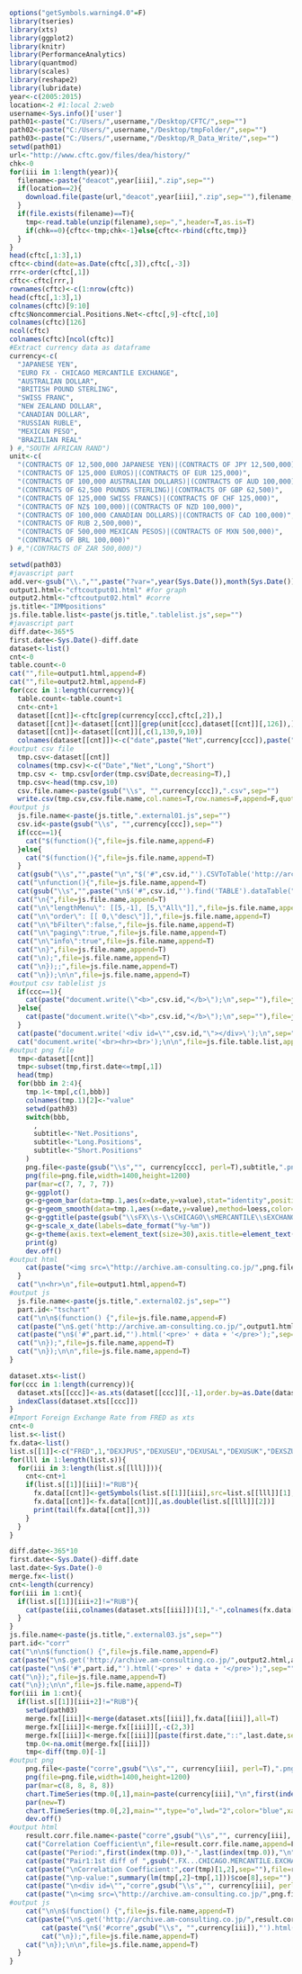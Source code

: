 ```r
options("getSymbols.warning4.0"=F)
library(tseries)
library(xts)
library(ggplot2)
library(knitr)
library(PerformanceAnalytics)
library(quantmod)
library(scales)
library(reshape2)
library(lubridate)
year<-c(2005:2015)
location<-2 #1:local 2:web
username<-Sys.info()['user']
path01<-paste("C:/Users/",username,"/Desktop/CFTC/",sep="")
path02<-paste("C:/Users/",username,"/Desktop/tmpFolder/",sep="")
path03<-paste("C:/Users/",username,"/Desktop/R_Data_Write/",sep="")
setwd(path01)
url<-"http://www.cftc.gov/files/dea/history/"
chk<-0
for(iii in 1:length(year)){
  filename<-paste("deacot",year[iii],".zip",sep="")
  if(location==2){
    download.file(paste(url,"deacot",year[iii],".zip",sep=""),filename,mode="wb")
  }
  if(file.exists(filename)==T){
    tmp<-read.table(unzip(filename),sep=",",header=T,as.is=T)
    if(chk==0){cftc<-tmp;chk<-1}else{cftc<-rbind(cftc,tmp)}
  }
}
head(cftc[,1:3],1)
cftc<-cbind(date=as.Date(cftc[,3]),cftc[,-3]) 
rrr<-order(cftc[,1])
cftc<-cftc[rrr,]
rownames(cftc)<-c(1:nrow(cftc))
head(cftc[,1:3],1)
colnames(cftc)[9:10]
cftc$Noncommercial.Positions.Net<-cftc[,9]-cftc[,10]
colnames(cftc)[126]
ncol(cftc)
colnames(cftc)[ncol(cftc)]
#Extract currency data as dataframe
currency<-c(
  "JAPANESE YEN",
  "EURO FX - CHICAGO MERCANTILE EXCHANGE",
  "AUSTRALIAN DOLLAR",
  "BRITISH POUND STERLING",
  "SWISS FRANC",
  "NEW ZEALAND DOLLAR",
  "CANADIAN DOLLAR",
  "RUSSIAN RUBLE",
  "MEXICAN PESO",
  "BRAZILIAN REAL"
) #,"SOUTH AFRICAN RAND")
unit<-c(
  "(CONTRACTS OF 12,500,000 JAPANESE YEN)|(CONTRACTS OF JPY 12,500,000)",
  "(CONTRACTS OF 125,000 EUROS)|(CONTRACTS OF EUR 125,000)",
  "(CONTRACTS OF 100,000 AUSTRALIAN DOLLARS)|(CONTRACTS OF AUD 100,000)",
  "(CONTRACTS OF 62,500 POUNDS STERLING)|(CONTRACTS OF GBP 62,500)",
  "(CONTRACTS OF 125,000 SWISS FRANCS)|(CONTRACTS OF CHF 125,000)",
  "(CONTRACTS OF NZ$ 100,000)|(CONTRACTS OF NZD 100,000)",
  "(CONTRACTS OF 100,000 CANADIAN DOLLARS)|(CONTRACTS OF CAD 100,000)",
  "(CONTRACTS OF RUB 2,500,000)",
  "(CONTRACTS OF 500,000 MEXICAN PESOS)|(CONTRACTS OF MXN 500,000)",
  "(CONTRACTS OF BRL 100,000)"
) #,"(CONTRACTS OF ZAR 500,000)")
```

```r
setwd(path03)
#javascript part 
add.ver<-gsub("\\.","",paste("?var=",year(Sys.Date()),month(Sys.Date()),day(Sys.Date()),hour(Sys.time()),minute(Sys.time()),second(Sys.time()),sep=""))
output1.html<-"cftcoutput01.html" #for graph
output2.html<-"cftcoutput02.html" #corre
js.title<-"IMMpositions"
js.file.table.list<-paste(js.title,".tablelist.js",sep="")
#javascript part  
diff.date<-365*5
first.date<-Sys.Date()-diff.date
dataset<-list()
cnt<-0
table.count<-0
cat("",file=output1.html,append=F)
cat("",file=output2.html,append=F)
for(ccc in 1:length(currency)){
  table.count<-table.count+1  
  cnt<-cnt+1
  dataset[[cnt]]<-cftc[grep(currency[ccc],cftc[,2]),]
  dataset[[cnt]]<-dataset[[cnt]][grep(unit[ccc],dataset[[cnt]][,126]),]
  dataset[[cnt]]<-dataset[[cnt]][,c(1,130,9,10)]
  colnames(dataset[[cnt]])<-c("date",paste("Net",currency[ccc]),paste("Long",currency[ccc]),paste("Short",currency[ccc]))
#output csv file
  tmp.csv<-dataset[[cnt]]
  colnames(tmp.csv)<-c("Date","Net","Long","Short")
  tmp.csv <- tmp.csv[order(tmp.csv$Date,decreasing=T),] 
  tmp.csv<-head(tmp.csv,10)
  csv.file.name<-paste(gsub("\\s", "",currency[ccc]),".csv",sep="")
  write.csv(tmp.csv,csv.file.name,col.names=T,row.names=F,append=F,quote=F,fileEncoding="UTF-8")
#output js  
  js.file.name<-paste(js.title,".external01.js",sep="")
  csv.id<-paste(gsub("\\s", "",currency[ccc]),sep="")
  if(ccc==1){  
    cat("$(function(){",file=js.file.name,append=F)
  }else{
    cat("$(function(){",file=js.file.name,append=T)
  }
  cat(gsub("\\s","",paste("\n","$('#",csv.id,"').CSVToTable('http://archive.am-consulting.co.jp/",csv.file.name,add.ver,"',{startLine:0}).bind(\"loadComplete\",",sep="")),file=js.file.name,append=T)     
  cat("\nfunction(){",file=js.file.name,append=T)
  cat(gsub("\\s","",paste("\n$('#",csv.id,"').find('TABLE').dataTable(",sep="")),file=js.file.name,append=T)
  cat("\n{",file=js.file.name,append=T)    
  cat("\n\"lengthMenu\": [[5,-1], [5,\"All\"]],",file=js.file.name,append=T) 
  cat("\n\"order\": [[ 0,\"desc\"]],",file=js.file.name,append=T)  		
  cat("\n\"bFilter\":false,",file=js.file.name,append=T)
  cat("\n\"paging\":true,",file=js.file.name,append=T)
  cat("\n\"info\":true",file=js.file.name,append=T)
  cat("\n}",file=js.file.name,append=T)    
  cat("\n);",file=js.file.name,append=T)
  cat("\n});;",file=js.file.name,append=T)    
  cat("\n});\n\n",file=js.file.name,append=T)
#output csv tablelist js  
  if(ccc==1){
    cat(paste("document.write(\"<b>",csv.id,"</b>\");\n",sep=""),file=js.file.table.list,append=F)  
  }else{
    cat(paste("document.write(\"<b>",csv.id,"</b>\");\n",sep=""),file=js.file.table.list,append=T)  
  }  
  cat(paste("document.write('<div id=\"",csv.id,"\"></div>\');\n",sep=""),file=js.file.table.list,append=T)
  cat("document.write('<br><hr><br>');\n\n",file=js.file.table.list,append=T)
#output png file
  tmp<-dataset[[cnt]]
  tmp<-subset(tmp,first.date<=tmp[,1])
  head(tmp)
  for(bbb in 2:4){
    tmp.1<-tmp[,c(1,bbb)]
    colnames(tmp.1)[2]<-"value"  
    setwd(path03)
    switch(bbb,
      ,
      subtitle<-"Net.Positions",
      subtitle<-"Long.Positions",
      subtitle<-"Short.Positions"       
    )
    png.file<-paste(gsub("\\s","", currency[ccc], perl=T),subtitle,".png",sep="")
    png(file=png.file,width=1400,height=1200)
    par(mar=c(7, 7, 7, 7))    
    g<-ggplot()
    g<-g+geom_bar(data=tmp.1,aes(x=date,y=value),stat="identity",position="identity",fill="white",alpha=0.1,color="black")
    g<-g+geom_smooth(data=tmp.1,aes(x=date,y=value),method=loess,color="red")
    g<-g+ggtitle(paste(gsub("\\sFX\\s-\\sCHICAGO\\sMERCANTILE\\sEXCHANGE","",gsub("Net\\s","",colnames(tmp)[2])),"\n",subtitle,"\n",first(tmp[,1]),"-",last(tmp[,1])))+xlab("")+ylab(subtitle)
    g<-g+scale_x_date(labels=date_format("%y-%m"))
    g<-g+theme(axis.text=element_text(size=30),axis.title=element_text(size=50,face="bold"),title=element_text(size=60,face="bold"))
    print(g)    
    dev.off()
#output html
    cat(paste("<img src=\"http://archive.am-consulting.co.jp/",png.file,add.ver,"\"", " alt=\"\" width=\"100%\">\n",sep=""),file=output1.html,append=T)
  }
  cat("\n<hr>\n",file=output1.html,append=T)
#output js  
  js.file.name<-paste(js.title,".external02.js",sep="")
  part.id<-"tschart"
  cat("\n\n$(function() {",file=js.file.name,append=F)
  cat(paste("\n$.get('http://archive.am-consulting.co.jp/",output1.html,add.ver,"', function(data) {",sep=""),file=js.file.name,append=T)
  cat(paste("\n$('#",part.id,"').html('<pre>' + data + '</pre>');",sep=""),file=js.file.name,append=T)
  cat("\n});",file=js.file.name,append=T)
  cat("\n});\n\n",file=js.file.name,append=T) 
}
```

```r
dataset.xts<-list()
for(ccc in 1:length(currency)){
  dataset.xts[[ccc]]<-as.xts(dataset[[ccc]][,-1],order.by=as.Date(dataset[[ccc]]$date),header=T,as.is=T)
  indexClass(dataset.xts[[ccc]])
}
#Import Foreign Exchange Rate from FRED as xts
cnt<-0
list.s<-list()
fx.data<-list()
list.s[[1]]<-c("FRED",1,"DEXJPUS","DEXUSEU","DEXUSAL","DEXUSUK","DEXSZUS","DEXUSNZ","DEXCAUS","RUB","DEXMXUS","DEXBZUS")
for(lll in 1:length(list.s)){
  for(iii in 3:length(list.s[[lll]])){
    cnt<-cnt+1
    if(list.s[[1]][iii]!="RUB"){
      fx.data[[cnt]]<-getSymbols(list.s[[1]][iii],src=list.s[[lll]][1],auto.assign=FALSE)
      fx.data[[cnt]]<-fx.data[[cnt]][,as.double(list.s[[lll]][2])]
      print(tail(fx.data[[cnt]],3))
    }
  }
}
```

```r
diff.date<-365*10
first.date<-Sys.Date()-diff.date
last.date<-Sys.Date()-0
merge.fx<-list()
cnt<-length(currency)
for(iii in 1:cnt){
  if(list.s[[1]][iii+2]!="RUB"){
    cat(paste(iii,colnames(dataset.xts[[iii]])[1],"-",colnames(fx.data[[iii]])[1],"\n"))  
  }
}
js.file.name<-paste(js.title,".external03.js",sep="")
part.id<-"corr"
cat("\n\n$(function() {",file=js.file.name,append=F)
cat(paste("\n$.get('http://archive.am-consulting.co.jp/",output2.html,add.ver,"', function(data) {",sep=""),file=js.file.name,append=T)
cat(paste("\n$('#",part.id,"').html('<pre>' + data + '</pre>');",sep=""),file=js.file.name,append=T)
cat("\n});",file=js.file.name,append=T)
cat("\n});\n\n",file=js.file.name,append=T) 
for(iii in 1:cnt){
  if(list.s[[1]][iii+2]!="RUB"){
    setwd(path03)
    merge.fx[[iii]]<-merge(dataset.xts[[iii]],fx.data[[iii]],all=T)
    merge.fx[[iii]]<-merge.fx[[iii]][,-c(2,3)]
    merge.fx[[iii]]<-merge.fx[[iii]][paste(first.date,"::",last.date,sep="")]
    tmp.0<-na.omit(merge.fx[[iii]])
    tmp<-diff(tmp.0)[-1]
#output png
    png.file<-paste("corre",gsub("\\s","", currency[iii], perl=T),".png",sep="")
    png(file=png.file,width=1400,height=1200)
    par(mar=c(8, 8, 8, 8))
    chart.TimeSeries(tmp.0[,1],main=paste(currency[iii],"\n",first(index(tmp.0)),"-",last(index(tmp.0))),yaxis.right=F,type="h",lwd="2",legend.loc="bottomleft",color="black",cex.main=4,cex.legend=4,cex.lab=4,cex.axis=4)
    par(new=T)
    chart.TimeSeries(tmp.0[,2],main="",type="o",lwd="2",color="blue",xaxis=F,yaxis.right=T,legend.loc="topleft",cex.legend=4,ylab="",cex.axis=4)
    dev.off()
#output html
    result.corr.file.name<-paste("corre",gsub("\\s","", currency[iii], perl=T),".html",sep="")
    cat("Correlation Coefficient\n",file=result.corr.file.name,append=F)
    cat(paste("Period:",first(index(tmp.0)),"-",last(index(tmp.0)),"\n",sep=""),file=result.corr.file.name,append=T)
    cat(paste("Pair1:1st diff of ",gsub(".FX...CHICAGO.MERCANTILE.EXCHANGE", "",colnames(tmp)[1]),"\nPair2:1st diff of ",colnames(tmp)[2],sep=""),file=result.corr.file.name,append=T)     
    cat(paste("\nCorrelation Coefficient:",cor(tmp)[1,2],sep=""),file=result.corr.file.name,append=T)     
    cat(paste("\np-value:",summary(lm(tmp[,2]~tmp[,1]))$coe[8],sep=""),file=result.corr.file.name,append=T)  
    cat(paste("\n<div id=\"","corre",gsub("\\s","", currency[iii], perl=T),"\"></div>",sep=""),file=output2.html,append=T)  
    cat(paste("\n<img src=\"http://archive.am-consulting.co.jp/",png.file,add.ver,"\" alt=\"\" width=\"100%\">\n<hr>\n",sep=""),file=output2.html,append=T)
#output js    
    cat("\n\n$(function() {",file=js.file.name,append=T)
    cat(paste("\n$.get('http://archive.am-consulting.co.jp/",result.corr.file.name,add.ver,"', function(data) {",sep=""),file=js.file.name,append=T)
  		cat(paste("\n$('#corre",gsub("\\s", "",currency[iii]),"').html('<pre>' + data + '</pre>');",sep=""),file=js.file.name,append=T)
  		cat("\n});",file=js.file.name,append=T)
   	cat("\n});\n\n",file=js.file.name,append=T)    
  } 
}
```